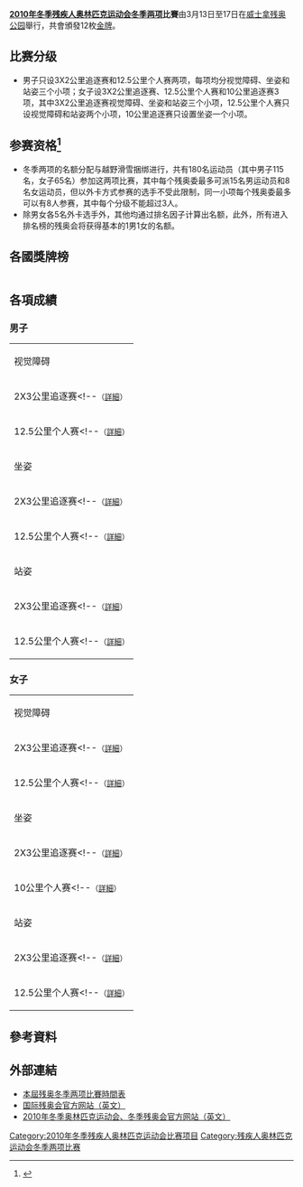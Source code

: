 '''[[2010年冬季残疾人奥林匹克运动会|2010年冬季残疾人奥林匹克运动会]][[冬季两项|冬季两项]]比賽'''由3月13日至17日在[[威士拿残奥公园|威士拿残奥公园]]舉行，共會頒發12枚[[金牌|金牌]]。

== 比赛分级 ==
* 男子只设3X2公里追逐赛和12.5公里个人赛两项，每项均分视觉障碍、坐姿和站姿三个小项；女子设3X2公里追逐赛、12.5公里个人赛和10公里追逐赛3项，其中3X2公里追逐赛视觉障碍、坐姿和站姿三个小项，12.5公里个人赛只设视觉障碍和站姿两个小项，10公里追逐赛只设置坐姿一个小项。

== 参赛资格<ref>{{Cite web |url=http://www.paralympic.org/release/Main_Sections_Menu/Paralympic_Games/Vancouver_2010/2008_04_30_Van2010_PWG_QC.pdf |title=2010年冬季残奥会各项名额分配（英文） |accessdate=2008-12-19 |archive-date=2009-02-06 |archive-url=https://web.archive.org/web/20090206081731/http://paralympic.org/release/Main_Sections_Menu/Paralympic_Games/Vancouver_2010/2008_04_30_Van2010_PWG_QC.pdf |dead-url=no }}</ref> ==
* 冬季两项的名额分配与越野滑雪捆绑进行，共有180名运动员（其中男子115名，女子65名）参加这两项比赛，其中每个残奥委最多可派15名男运动员和8名女运动员，但以外卡方式参赛的选手不受此限制，同一小项每个残奥委最多可以有8人参赛，其中每个分级不能超过3人。
* 除男女各5名外卡选手外，其他均通过排名因子计算出名额，此外，所有进入排名榜的残奥会将获得基本的1男1女的名额。

== 各國獎牌榜 ==
{| {{RankedMedalTable|class=wikitable sortable}}
|-
<!--| 1 ||align=left| {{FlagIOC|GBR|2008年夏季}} || 2 || 2 || 2 || 6
|-
| 2 ||align=left| {{FlagIOC|AUS|2008年夏季}} || 2 || 1 || 0 || 3
|-
| 3 ||align=left| {{FlagIOC|CAN|2008年夏季}} || 1 || 1 || 2 || 4
|-
| 4 ||align=left| {{FlagIOC|USA|2008年夏季}} || 1 || 1 || 1 || 3
|-
| 5 ||align=left| {{FlagIOC|CHN|2008年夏季}} || 1 || 1 || 0 || 2
|-
| 5 ||align=left| {{FlagIOC|NED|2008年夏季}} || 1 || 1 || 0 || 2
|-
| 5 ||align=left| {{FlagIOC|POL|2008年夏季}} || 1 || 1 || 0 || 2
|-
| 8 ||align=left| {{FlagIOC|NZL|2008年夏季}} || 1 || 0 || 2 || 3
|-
| 9 ||align=left| {{FlagIOC|DEN|2008年夏季}} || 1 || 0 || 1 || 2
|-
| 9 ||align=left| {{FlagIOC|ROU|2008年夏季}} || 1 || 0 || 1 || 2
|-
| 11 ||align=left| {{FlagIOC|BUL|2008年夏季}} || 1 || 0 || 0 || 1
|-
| 11 ||align=left| {{FlagIOC|NOR|2008年夏季}} || 1 || 0 || 0 || 1
|-
| 13 ||align=left| {{FlagIOC|GER|2008年夏季}} || 0 || 1 || 1 || 2
|-
| 14 ||align=left| {{FlagIOC|CZE|2008年夏季}} || 0 || 1 || 0 || 1
|-
| 14 ||align=left| {{FlagIOC|EST|2008年夏季}} || 0 || 1 || 0 || 1
|-
| 14 ||align=left| {{FlagIOC|FIN|2008年夏季}} || 0 || 1 || 0 || 1
|-
| 14 ||align=left| {{FlagIOC|GRE|2008年夏季}} || 0 || 1 || 0 || 1
|-
| 14 ||align=left| {{FlagIOC|ITA|2008年夏季}} || 0 || 1 || 0 || 1
|-
| 19 ||align=left| {{FlagIOC|BLR|2008年夏季}} || 0 || 0 || 2 || 2
|-
| 19 ||align=left| {{FlagIOC|FRA|2008年夏季}} || 0 || 0 || 2 || 2
|-
|- class="sortbottom"
!colspan=2| 總計： || 14 || 14 || 14 || 42-->
|}
<!-- 按格式替换即可
|-
| 1 ||align=left| {{}} || 12 || 1 || 2 || 15
-->

== 各項成績 ==
=== 男子 ===
{| {{MedalistTable|type=項目|columns=2|labelwidth=180px|style=font-size:small;}}
|-
|colspan=7|视觉障碍
|-
|2X3公里追逐赛<!--<small>（[[2008年夏季奧林匹克運動會賽艇比賽—男子單人雙槳|詳細]]）</small>
| {{flagIOCathlete|[[奥拉夫·蒂夫特|奥拉夫·-{zh-hans:蒂夫特;zh-hant:塔夫特;zh-hk:托夫}-]]|NOR|2008年夏季}}||6:59.83
| {{flagIOCathlete|[[翁德雷·西内克|翁德雷·-{zh-hans:西内克;zh-hant:辛尼克}-]]|CZE|2008年夏季}}||7:00.63
| {{flagIOCathlete|[[马赫·德赖斯代尔|马赫·-{zh-hans:德赖斯代尔;zh-hant:德萊斯戴}-]]|NZL|2008年夏季}}||7:01.56-->
|-
|12.5公里个人赛<!--<small>（[[2008年夏季奧林匹克運動會賽艇比賽—男子雙人單槳無舵手|詳細]]）</small>
| {{flagIOCathlete|[[德鲁·吉恩|德鲁·-{zh-hans:吉恩;zh-hant:吉恩}-]]|AUS|2008年夏季}}<br>{{flagIOCathlete|[[邓肯·弗里|邓肯·-{zh-hans:弗里;zh-hant:佛里}-]]|AUS|2008年夏季}}||6:37.44
| {{flagIOCathlete|[[戴维·考尔德|戴维·-{zh-hans:考尔德;zh-hant:考德爾}-]]|CAN|2008年夏季}}<br>{{flagIOCathlete|[[斯科特·弗兰德森|-{zh-hans:斯科特·弗兰德森;zh-hant:史考特·佛蘭德森;zh-hk:史葛·法蘭臣}-]]|CAN|2008年夏季}}||6:39.55
| {{flagIOCathlete|[[内森·特沃德尔|内森·-{zh-hans:特沃德尔;zh-hant:托德}-]]|NZL|2008年夏季}}<br>{{flagIOCathlete|[[乔治·布里奇沃特|乔治·-{zh-hans:布里奇沃特;zh-hant:布瑞奇瓦特}-]]|NZL|2008年夏季}}||6:44.19-->
|-
|colspan=7|坐姿
|-
|2X3公里追逐赛<!--<small>（[[2008年夏季奧林匹克運動會賽艇比賽—男子單人雙槳|詳細]]）</small>
| {{flagIOCathlete|[[奥拉夫·蒂夫特|奥拉夫·-{zh-hans:蒂夫特;zh-hant:塔夫特;zh-hk:托夫}-]]|NOR|2008年夏季}}||6:59.83
| {{flagIOCathlete|[[翁德雷·西内克|翁德雷·-{zh-hans:西内克;zh-hant:辛尼克}-]]|CZE|2008年夏季}}||7:00.63
| {{flagIOCathlete|[[马赫·德赖斯代尔|马赫·-{zh-hans:德赖斯代尔;zh-hant:德萊斯戴}-]]|NZL|2008年夏季}}||7:01.56-->
|-
|12.5公里个人赛<!--<small>（[[2008年夏季奧林匹克運動會賽艇比賽—男子雙人單槳無舵手|詳細]]）</small>
| {{flagIOCathlete|[[德鲁·吉恩|德鲁·-{zh-hans:吉恩;zh-hant:吉恩}-]]|AUS|2008年夏季}}<br>{{flagIOCathlete|[[邓肯·弗里|邓肯·-{zh-hans:弗里;zh-hant:佛里}-]]|AUS|2008年夏季}}||6:37.44
| {{flagIOCathlete|[[戴维·考尔德|戴维·-{zh-hans:考尔德;zh-hant:考德爾}-]]|CAN|2008年夏季}}<br>{{flagIOCathlete|[[斯科特·弗兰德森|-{zh-hans:斯科特·弗兰德森;zh-hant:史考特·佛蘭德森;zh-hk:史葛·法蘭臣}-]]|CAN|2008年夏季}}||6:39.55
| {{flagIOCathlete|[[内森·特沃德尔|内森·-{zh-hans:特沃德尔;zh-hant:托德}-]]|NZL|2008年夏季}}<br>{{flagIOCathlete|[[乔治·布里奇沃特|乔治·-{zh-hans:布里奇沃特;zh-hant:布瑞奇瓦特}-]]|NZL|2008年夏季}}||6:44.19-->
|-
|colspan=7|站姿
|-
|2X3公里追逐赛<!--<small>（[[2008年夏季奧林匹克運動會賽艇比賽—男子單人雙槳|詳細]]）</small>
| {{flagIOCathlete|[[奥拉夫·蒂夫特|奥拉夫·-{zh-hans:蒂夫特;zh-hant:塔夫特;zh-hk:托夫}-]]|NOR|2008年夏季}}||6:59.83
| {{flagIOCathlete|[[翁德雷·西内克|翁德雷·-{zh-hans:西内克;zh-hant:辛尼克}-]]|CZE|2008年夏季}}||7:00.63
| {{flagIOCathlete|[[马赫·德赖斯代尔|马赫·-{zh-hans:德赖斯代尔;zh-hant:德萊斯戴}-]]|NZL|2008年夏季}}||7:01.56-->
|-
|12.5公里个人赛<!--<small>（[[2008年夏季奧林匹克運動會賽艇比賽—男子雙人單槳無舵手|詳細]]）</small>
| {{flagIOCathlete|[[德鲁·吉恩|德鲁·-{zh-hans:吉恩;zh-hant:吉恩}-]]|AUS|2008年夏季}}<br>{{flagIOCathlete|[[邓肯·弗里|邓肯·-{zh-hans:弗里;zh-hant:佛里}-]]|AUS|2008年夏季}}||6:37.44
| {{flagIOCathlete|[[戴维·考尔德|戴维·-{zh-hans:考尔德;zh-hant:考德爾}-]]|CAN|2008年夏季}}<br>{{flagIOCathlete|[[斯科特·弗兰德森|-{zh-hans:斯科特·弗兰德森;zh-hant:史考特·佛蘭德森;zh-hk:史葛·法蘭臣}-]]|CAN|2008年夏季}}||6:39.55
| {{flagIOCathlete|[[内森·特沃德尔|内森·-{zh-hans:特沃德尔;zh-hant:托德}-]]|NZL|2008年夏季}}<br>{{flagIOCathlete|[[乔治·布里奇沃特|乔治·-{zh-hans:布里奇沃特;zh-hant:布瑞奇瓦特}-]]|NZL|2008年夏季}}||6:44.19-->
|}

=== 女子 ===
{| {{MedalistTable|type=項目|columns=2|labelwidth=180px|style=font-size:small;}}
|-
|colspan=7|视觉障碍
|-
|2X3公里追逐赛<!--<small>（[[2008年夏季奧林匹克運動會賽艇比賽—男子單人雙槳|詳細]]）</small>
| {{flagIOCathlete|[[奥拉夫·蒂夫特|奥拉夫·-{zh-hans:蒂夫特;zh-hant:塔夫特;zh-hk:托夫}-]]|NOR|2008年夏季}}||6:59.83
| {{flagIOCathlete|[[翁德雷·西内克|翁德雷·-{zh-hans:西内克;zh-hant:辛尼克}-]]|CZE|2008年夏季}}||7:00.63
| {{flagIOCathlete|[[马赫·德赖斯代尔|马赫·-{zh-hans:德赖斯代尔;zh-hant:德萊斯戴}-]]|NZL|2008年夏季}}||7:01.56-->
|-
|12.5公里个人赛<!--<small>（[[2008年夏季奧林匹克運動會賽艇比賽—男子雙人單槳無舵手|詳細]]）</small>
| {{flagIOCathlete|[[德鲁·吉恩|德鲁·-{zh-hans:吉恩;zh-hant:吉恩}-]]|AUS|2008年夏季}}<br>{{flagIOCathlete|[[邓肯·弗里|邓肯·-{zh-hans:弗里;zh-hant:佛里}-]]|AUS|2008年夏季}}||6:37.44
| {{flagIOCathlete|[[戴维·考尔德|戴维·-{zh-hans:考尔德;zh-hant:考德爾}-]]|CAN|2008年夏季}}<br>{{flagIOCathlete|[[斯科特·弗兰德森|-{zh-hans:斯科特·弗兰德森;zh-hant:史考特·佛蘭德森;zh-hk:史葛·法蘭臣}-]]|CAN|2008年夏季}}||6:39.55
| {{flagIOCathlete|[[内森·特沃德尔|内森·-{zh-hans:特沃德尔;zh-hant:托德}-]]|NZL|2008年夏季}}<br>{{flagIOCathlete|[[乔治·布里奇沃特|乔治·-{zh-hans:布里奇沃特;zh-hant:布瑞奇瓦特}-]]|NZL|2008年夏季}}||6:44.19-->
|-
|colspan=7|坐姿
|-
|2X3公里追逐赛<!--<small>（[[2008年夏季奧林匹克運動會賽艇比賽—男子單人雙槳|詳細]]）</small>
| {{flagIOCathlete|[[奥拉夫·蒂夫特|奥拉夫·-{zh-hans:蒂夫特;zh-hant:塔夫特;zh-hk:托夫}-]]|NOR|2008年夏季}}||6:59.83
| {{flagIOCathlete|[[翁德雷·西内克|翁德雷·-{zh-hans:西内克;zh-hant:辛尼克}-]]|CZE|2008年夏季}}||7:00.63
| {{flagIOCathlete|[[马赫·德赖斯代尔|马赫·-{zh-hans:德赖斯代尔;zh-hant:德萊斯戴}-]]|NZL|2008年夏季}}||7:01.56-->
|-
|10公里个人赛<!--<small>（[[2008年夏季奧林匹克運動會賽艇比賽—男子雙人單槳無舵手|詳細]]）</small>
| {{flagIOCathlete|[[德鲁·吉恩|德鲁·-{zh-hans:吉恩;zh-hant:吉恩}-]]|AUS|2008年夏季}}<br>{{flagIOCathlete|[[邓肯·弗里|邓肯·-{zh-hans:弗里;zh-hant:佛里}-]]|AUS|2008年夏季}}||6:37.44
| {{flagIOCathlete|[[戴维·考尔德|戴维·-{zh-hans:考尔德;zh-hant:考德爾}-]]|CAN|2008年夏季}}<br>{{flagIOCathlete|[[斯科特·弗兰德森|-{zh-hans:斯科特·弗兰德森;zh-hant:史考特·佛蘭德森;zh-hk:史葛·法蘭臣}-]]|CAN|2008年夏季}}||6:39.55
| {{flagIOCathlete|[[内森·特沃德尔|内森·-{zh-hans:特沃德尔;zh-hant:托德}-]]|NZL|2008年夏季}}<br>{{flagIOCathlete|[[乔治·布里奇沃特|乔治·-{zh-hans:布里奇沃特;zh-hant:布瑞奇瓦特}-]]|NZL|2008年夏季}}||6:44.19-->
|-
|colspan=7|站姿
|-
|2X3公里追逐赛<!--<small>（[[2008年夏季奧林匹克運動會賽艇比賽—男子單人雙槳|詳細]]）</small>
| {{flagIOCathlete|[[奥拉夫·蒂夫特|奥拉夫·-{zh-hans:蒂夫特;zh-hant:塔夫特;zh-hk:托夫}-]]|NOR|2008年夏季}}||6:59.83
| {{flagIOCathlete|[[翁德雷·西内克|翁德雷·-{zh-hans:西内克;zh-hant:辛尼克}-]]|CZE|2008年夏季}}||7:00.63
| {{flagIOCathlete|[[马赫·德赖斯代尔|马赫·-{zh-hans:德赖斯代尔;zh-hant:德萊斯戴}-]]|NZL|2008年夏季}}||7:01.56-->
|-
|12.5公里个人赛<!--<small>（[[2008年夏季奧林匹克運動會賽艇比賽—男子雙人單槳無舵手|詳細]]）</small>
| {{flagIOCathlete|[[德鲁·吉恩|德鲁·-{zh-hans:吉恩;zh-hant:吉恩}-]]|AUS|2008年夏季}}<br>{{flagIOCathlete|[[邓肯·弗里|邓肯·-{zh-hans:弗里;zh-hant:佛里}-]]|AUS|2008年夏季}}||6:37.44
| {{flagIOCathlete|[[戴维·考尔德|戴维·-{zh-hans:考尔德;zh-hant:考德爾}-]]|CAN|2008年夏季}}<br>{{flagIOCathlete|[[斯科特·弗兰德森|-{zh-hans:斯科特·弗兰德森;zh-hant:史考特·佛蘭德森;zh-hk:史葛·法蘭臣}-]]|CAN|2008年夏季}}||6:39.55
| {{flagIOCathlete|[[内森·特沃德尔|内森·-{zh-hans:特沃德尔;zh-hant:托德}-]]|NZL|2008年夏季}}<br>{{flagIOCathlete|[[乔治·布里奇沃特|乔治·-{zh-hans:布里奇沃特;zh-hant:布瑞奇瓦特}-]]|NZL|2008年夏季}}||6:44.19-->
|}

== 參考資料 ==
{{Reflist}}

== 外部連結 ==
* [http://www.vancouver2010.com/en/competition-schedules-and-venues/competition-schedules/schedule-by-sport/-/55020/43600/9gbdcb/index.html 本屆残奥冬季两项比賽時間表]{{Wayback|url=http://www.vancouver2010.com/en/competition-schedules-and-venues/competition-schedules/schedule-by-sport/-/55020/43600/9gbdcb/index.html |date=20081222133604 }}
* [http://www.paralympic.org 国际残奥会官方网站（英文）]{{Wayback|url=http://www.paralympic.org/ |date=20060511001905 }}
* [http://www.vancouver2010.com 2010年冬季奥林匹克运动会、冬季残奥会官方网站（英文）]{{Wayback|url=http://www.vancouver2010.com/ |date=20100228081422 }}

{{残疾人奥林匹克运动会冬季两项比赛}}
{{2010年冬季残疾人奥林匹克运动会项目}}

[[Category:2010年冬季残疾人奥林匹克运动会比赛项目|Category:2010年冬季残疾人奥林匹克运动会比赛项目]]
[[Category:残疾人奥林匹克运动会冬季两项比赛|Category:残疾人奥林匹克运动会冬季两项比赛]]